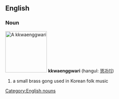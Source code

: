 ==English==
===Noun===
[[Image:Kkwaenggwari.jpg|thumb|right|130px|A ''kkwaenggwari'']]
{{wikipedia|Kkwaenggwari}}
'''kkwaenggwari''' (hangul: [[꽹과리]])
#a small brass gong used in Korean folk music

[[Category:English nouns]]
